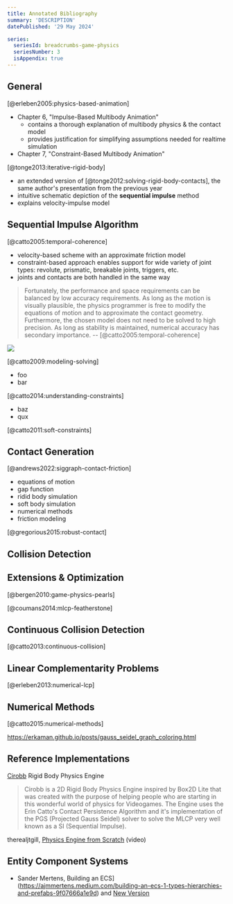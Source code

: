```yaml
---
title: Annotated Bibliography
summary: 'DESCRIPTION'
datePublished: '29 May 2024'

series:
  seriesId: breadcrumbs-game-physics
  seriesNumber: 3
  isAppendix: true
---
```



<PostContent>
  <SeriesSummary />
</PostContent>

## General

[@erleben2005:physics-based-animation]

* Chapter 6, "Impulse-Based Multibody Animation"
  - contains a thorough explanation of multibody physics & the contact model
  - provides justification for simplifying assumptions needed for realtime simulation 
* Chapter 7, "Constraint-Based Multibody Animation"

[@tonge2013:iterative-rigid-body]

* an extended version of [@tonge2012:solving-rigid-body-contacts], the same author's presentation from the previous year
* intuitive schematic depiction of the **sequential impulse** method
* explains velocity-impulse model

## Sequential Impulse Algorithm

[@catto2005:temporal-coherence]

* velocity-based scheme with an approximate friction model
* constraint-based approach enables support for wide variety of joint types:  revolute, prismatic, breakable joints, triggers, etc.
* joints and contacts are both handled in the same way

> Fortunately, the performance and space requirements can be balanced by low accuracy requirements. As long as the motion is visually plausible, the physics programmer is free to modify the equations of motion and to approximate the contact
geometry. Furthermore, the chosen model does not need to be solved to high
precision. As long as stability is maintained, numerical accuracy has secondary
importance. -- [@catto2005:temporal-coherence]

![](./images/tonge2013_velocity-update.png)

[@catto2009:modeling-solving]

* foo
* bar

[@catto2014:understanding-constraints]

* baz
* qux

[@catto2011:soft-constraints]

## Contact Generation

[@andrews2022:siggraph-contact-friction]

* equations of motion
* gap function
* ridid body simulation
* soft body simulation
* numerical methods
* friction modeling

[@gregorious2015:robust-contact]

## Collision Detection

## Extensions & Optimization

[@bergen2010:game-physics-pearls]

[@coumans2014:mlcp-featherstone]

## Continuous Collision Detection

[@catto2013:continuous-collision]

## Linear Complementarity Problems

[@erleben2013:numerical-lcp]

## Numerical Methods

[@catto2015:numerical-methods]

https://erkaman.github.io/posts/gauss_seidel_graph_coloring.html

## Reference Implementations

[Cirobb](https://github.com/jonpena/Cirobb) Rigid Body Physics Engine

> Cirobb is a 2D Rigid Body Physics Engine inspired by Box2D Lite that was created with the purpose of helping people who are starting in this wonderful world of physics for Videogames. The Engine uses the Erin Catto's Contact Persistence Algorithm and it's implementation of the PGS (Projected Gauss Seidel) solver to solve the MLCP very well known as a SI (Sequential Impulse).

therealjtgill, [Physics Engine from Scratch](https://www.youtube.com/watch?v=BtJfHoxAc4w) (video)

## Entity Component Systems

* Sander Mertens, Building an ECS](https://ajmmertens.medium.com/building-an-ecs-1-types-hierarchies-and-prefabs-9f07666a1e9d) and [New Version](https://ajmmertens.medium.com/building-an-ecs-1-where-are-my-entities-and-components-63d07c7da742)
